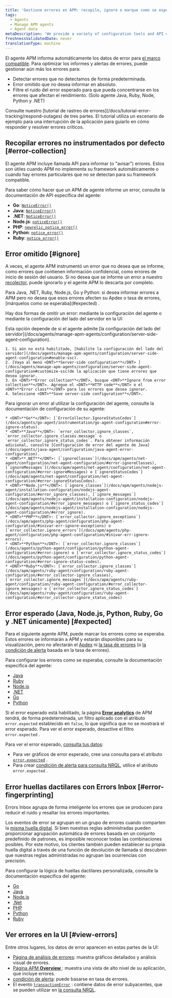 ```yaml
---
title: 'Gestione errores en APM: recopile, ignore o marque como se esperaba'
tags:
  - Agents
  - Manage APM agents
  - Agent data
metaDescription: 'We provide a variety of configuration tools and API calls to create, ignore, or mark errors as expected.'
freshnessValidatedDate: never
translationType: machine
---
```


El agente APM informa automáticamente los datos de error para [el marco compatible](/docs/agents/manage-apm-agents/installation/compatibility-requirements). Para optimizar los informes y alertas de errores, puede gestionar aún más los errores para:

* Detectar errores que no detectamos de forma predeterminada.
* Error omitido que no desea informar en absoluto.
* Filtre el ruido del error esperado para que pueda concentrarse en los errores que afectan el rendimiento. (Solo agente Java, Ruby, Node, Python y .NET)

<Callout variant="tip">
  Consulte nuestro [tutorial de rastreo de errores](/docs/tutorial-error-tracking/respond-outages) de tres partes. El tutorial utiliza un escenario de ejemplo para una interrupción de la aplicación para guiarlo en cómo responder y resolver errores críticos.
</Callout>

## Recopilar errores no instrumentados por defecto [#error-collection]

El agente APM incluye llamada API para informar (o &quot;avisar&quot;) errores. Estos son útiles cuando APM no implementa su framework automáticamente o cuando hay errores particulares que no se detectan para su framework compatible.

Para saber cómo hacer que un APM de agente informe un error, consulte la documentación de API específica del agente:

* <DNT>**Go**</DNT>: [`NoticeError()`](https://github.com/newrelic/go-agent/blob/master/v3/newrelic/transaction.go)
* <DNT>**Java**</DNT>: [`NoticeError()`](http://newrelic.github.io/java-agent-api/javadoc/index.html?com/newrelic/api/agent/NewRelic.html)
* <DNT>**.NET**</DNT>: [`NoticeError()`](/docs/apm/agents/net-agent/net-agent-api/net-agent-api/#NoticeError)
* <DNT>**Node.js**</DNT>: [`noticeError()`](https://newrelic.github.io/node-newrelic/API.html#noticeError)
* <DNT>**PHP**</DNT>: [`newrelic_notice_error()`](/docs/agents/php-agent/php-agent-api/newrelic_notice_error)
* <DNT>**Python**</DNT>: [`notice_error()`](/docs/agents/python-agent/python-agent-api/noticeerror-python-agent-api/)
* <DNT>**Ruby**</DNT>: [`notice_error()`](https://www.rubydoc.info/gems/newrelic_rpm/NewRelic/Agent#notice_error-instance_method)

## Error omitido [#ignore]

A veces, el agente APM instrumentó un error que no desea que se informe, como errores que contienen información confidencial, como errores de inicio de sesión del usuario. Si no desea que se informe un error a nuestro [recolector](/docs/accounts-partnerships/education/getting-started-new-relic/glossary#collector), puede ignorarlo y el agente APM lo descarta por completo.

<Callout variant="tip">
  Para Java, .NET, Ruby, Node.js, Go y Python: si desea informar errores a APM pero no desea que esos errores afecten su Apdex o tasa de errores, [márquelos como se esperaba](#expected) .
</Callout>

Hay dos formas de omitir un error: mediante la configuración del agente o mediante la configuración del lado del servidor en la UI:

<CollapserGroup>
  <Collapser id="ignore-server-side" title="Error omitido al usar la configuración del lado del servidor en la UI">
    Esta opción depende de si el agente admite [la configuración del lado del servidor](/docs/agents/manage-apm-agents/configuration/server-side-agent-configuration).

    1. Si aún no está habilitado, [habilite la configuración del lado del servidor](/docs/agents/manage-apm-agents/configuration/server-side-agent-configuration#enable-ssc).
    2. [Vaya al menú <DNT>**Server-side configuration**</DNT> ](/docs/agents/manage-apm-agents/configuration/server-side-agent-configuration#customize-ssc)de la aplicación que tiene errores que desea ignorar.
    3. En <DNT>**Error collection**</DNT>, busque <DNT>**Ignore from error collection**</DNT>. Agregue el <DNT>**HTTP code**</DNT> o el <DNT>**Error class**</DNT> para los errores que desea ignorar.
    4. Seleccione <DNT>**Save server-side configuration**</DNT>.
  </Collapser>

  <Collapser id="ignore-agent-config" title="Error omitido al usar la configuración del agente">
    Para ignorar un error al utilizar la configuración del agente, consulte la documentación de configuración de su agente:

    * <DNT>**Go**</DNT>: [`ErrorCollector.IgnoreStatusCodes`](/docs/agents/go-agent/instrumentation/go-agent-configuration#error-ignore-status).
    * <DNT>**Java**</DNT>: `error_collector.ignore_classes`, `error_collector.ignore_classes.message` o `error_collector.ignore_status_codes`. Para obtener información adicional, consulte [Configuración de error del agente de Java](/docs/agents/java-agent/configuration/java-agent-error-configuration).
    * <DNT>**.NET**</DNT>: [`ignoreClasses`](/docs/apm/agents/net-agent/configuration/net-agent-configuration/#error-ignoreClasses), [`ignoreMessages`](/docs/apm/agents/net-agent/configuration/net-agent-configuration/#error-ignoreMessages) o [`ignoreStatusCodes`](/docs/apm/agents/net-agent/configuration/net-agent-configuration/#error-ignoreStatusCodes).
    * <DNT>**Node.js**</DNT>: [`ignore_classes`](/docs/apm/agents/nodejs-agent/installation-configuration/nodejs-agent-configuration/#error_ignore_classes), [`ignore_messages`](/docs/apm/agents/nodejs-agent/installation-configuration/nodejs-agent-configuration/#error_ignore_messages) o [`ignore_status_codes`](/docs/apm/agents/nodejs-agent/installation-configuration/nodejs-agent-configuration/#error_ignore).
    * <DNT>**PHP**</DNT>: [`error_collector.ignore_exceptions`](/docs/apm/agents/php-agent/configuration/php-agent-configuration/#inivar-err-ignore-exceptions) o [`error_collector.ignore_errors`](/docs/apm/agents/php-agent/configuration/php-agent-configuration/#inivar-err-ignore-errors).
    * <DNT>**Python**</DNT>: [`error_collector.ignore_classes`](/docs/agents/python-agent/configuration/python-agent-configuration/#error-ignore) o [`error_collector.ignore_status_codes`](/docs/agents/python-agent/configuration/python-agent-configuration/#error-ignore-status-codes).
    * <DNT>**Ruby**</DNT>: [`error_collector.ignore_classes`](/docs/apm/agents/ruby-agent/configuration/ruby-agent-configuration/#error_collector-ignore_classes),[`error_collector.ignore_messages`](/docs/apm/agents/ruby-agent/configuration/ruby-agent-configuration/#error_collector-ignore_messages) o [`error_collector.ignore_status_codes`](/docs/apm/agents/ruby-agent/configuration/ruby-agent-configuration/#error_collector-ignore_status_codes)
  </Collapser>
</CollapserGroup>

## Error esperado (Java, Node.js, Python, Ruby, Go y .NET únicamente) [#expected]

Para el siguiente agente APM, puede marcar los errores como se esperaba. Estos errores se informarán a APM y estarán disponibles para su visualización, pero no afectarán el [Apdex](/docs/apm/new-relic-apm/apdex/apdex-measuring-user-satisfaction) ni [la tasa de errores](/docs/apm/applications-menu/error-analytics/error-analytics-explore-events-behind-errors) (o [la condición de alerta](/docs/alerts/new-relic-alerts/defining-conditions/define-alert-conditions) basada en la tasa de errores).

Para configurar los errores como se esperaba, consulte la documentación específica del agente:

* [Java](/docs/agents/java-agent/configuration/java-agent-error-configuration)
* [Ruby](/docs/agents/ruby-agent/configuration/ruby-agent-configuration/#error-collector)
* [Node.js](/docs/apm/agents/nodejs-agent/installation-configuration/nodejs-agent-configuration/#error_config)
* [.NET](/docs/apm/agents/net-agent/configuration/net-agent-configuration/#error_collector)
* [Go](/docs/apm/agents/go-agent/configuration/go-agent-configuration/#error-collector)
* [Python](/docs/agents/python-agent/configuration/python-agent-configuration/#error-collector-settings)

Si el error esperado está habilitado, la página [<DNT>**Error analytics**</DNT>](/docs/apm/applications-menu/error-analytics/error-analytics-explore-events-behind-errors) de APM tendrá, de forma predeterminada, un filtro aplicado con el atributo `error.expected` establecido en `false`, lo que significa que no se mostrará el error esperado. Para ver el error esperado, desactive el filtro `error.expected` .

Para ver el error esperado, [consulta tus datos](/docs/using-new-relic/data/understand-data/query-new-relic-data):

* Para ver gráficos de error esperado, cree una consulta para el atributo [`error.expected`](/docs/insights/insights-data-sources/default-events-attributes/apm-default-event-attributes#transerror-expected) .
* Para crear [condición de alerta para consulta NRQL](/docs/alerts/new-relic-alerts/defining-conditions/create-alert-conditions-nrql-queries), utilice el atributo `error.expected` .

## Error huellas dactilares con Errors Inbox [#error-fingerprinting]

Errors Inbox agrupa de forma inteligente los errores que se producen para reducir el ruido y resaltar los errores importantes.

Los eventos de error se agrupan en un grupo de errores cuando comparten la [misma huella digital](/docs/errors-inbox/errors-inbox/#how-groups-work). Si bien nuestras reglas administradas pueden proporcionar agrupación automática de errores basada en un conjunto predefinido de patrones, es imposible reconocer todas las combinaciones posibles. Por este motivo, los clientes también pueden establecer su propia huella digital a través de una función de devolución de llamada si descubren que nuestras reglas administradas no agrupan las ocurrencias con precisión.

Para configurar la lógica de huellas dactilares personalizada, consulte la documentación específica del agente:

* [Go](/docs/apm/agents/go-agent/api-guides/guide-using-go-agent-api/#error-fingerprinting)
* [Java](/docs/apm/agents/java-agent/api-guides/java-agent-api-register-error-group-callback-to-set-fingerprint)
* [Node.js](/docs/apm/agents/nodejs-agent/api-guides/guide-using-nodejs-agent-api/#errors)
* [.Net](/docs/apm/agents/net-agent/net-agent-api/seterrorgroupcallback-net-agent-api)
* [PHP](/docs/apm/agents/php-agent/php-agent-api/newrelic_set_error_group_callback)
* [Python](/docs/apm/agents/python-agent/python-agent-api/seterrrorgroupcallback-python-agent-api)
* [Ruby](/docs/apm/agents/ruby-agent/api-guides/sending-handled-errors-new-relic/#error-fingerprinting)

## Ver errores en la UI [#view-errors]

Entre otros lugares, los datos de error aparecen en estas partes de la UI:

* [Página de análisis de errores](/docs/apm/applications-menu/error-analytics/introduction-error-analytics): muestra gráficos detallados y análisis visual de errores.
* [Página APM <DNT>**Overview**</DNT> ](/docs/apm/applications-menu/monitoring/apm-overview-page): muestra una vista de alto nivel de su aplicación, que incluye errores.
* [condición de alerta](/docs/alerts/new-relic-alerts/defining-conditions/define-alert-conditions): puede basarse en tasa de errores.
* El evento [`transactionError`](/docs/insights/insights-data-sources/default-events-attributes/apm-default-event-attributes#transactionerror-event) : contiene datos de error subyacentes, que se pueden utilizar en [la consulta NRQL](/docs/insights/nrql-new-relic-query-language/using-nrql/introduction-nrql).